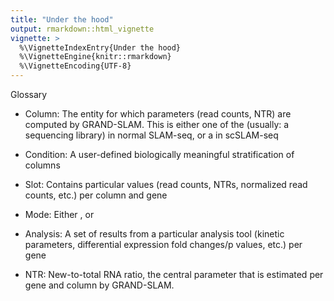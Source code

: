 ```yaml
---
title: "Under the hood"
output: rmarkdown::html_vignette
vignette: >
  %\VignetteIndexEntry{Under the hood}
  %\VignetteEngine{knitr::rmarkdown}
  %\VignetteEncoding{UTF-8}
---
```


Glossary

  - Column: The entity for which parameters (read counts, NTR) are computed by GRAND-SLAM. This is either one of the \emph{samples} (usually: a sequencing library) in normal SLAM-seq, or a \emph{cell} in scSLAM-seq
  - Condition: A user-defined biologically meaningful stratification of columns 
  
  - Slot: Contains particular values (read counts, NTRs, normalized read counts, etc.) per column and gene
  - Mode: Either \emph{total}, \emph{new} or \emph{old}
  - Analysis: A set of results from a particular analysis tool (kinetic parameters, differential expression fold changes/p values, etc.) per gene
  
  - NTR: New-to-total RNA ratio, the central parameter that is estimated per gene and column by GRAND-SLAM.
